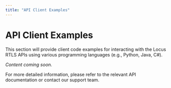 ```yaml
---
title: "API Client Examples"
---
```


# API Client Examples

This section will provide client code examples for interacting with the Locus RTLS APIs using various programming languages (e.g., Python, Java, C#).

*Content coming soon.*

For more detailed information, please refer to the relevant API documentation or contact our support team.
